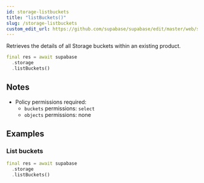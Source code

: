 ```yaml
---
id: storage-listbuckets
title: "listBuckets()"
slug: /storage-listbuckets
custom_edit_url: https://github.com/supabase/supabase/edit/master/web/spec/supabase_dart_v1_ref.yml
---
```



Retrieves the details of all Storage buckets within an existing product.


```dart
final res = await supabase
  .storage
  .listBuckets()
```






## Notes

- Policy permissions required:
  - `buckets` permissions: `select` 
  - `objects` permissions: none










## Examples

### List buckets



```dart
final res = await supabase
  .storage
  .listBuckets()
```